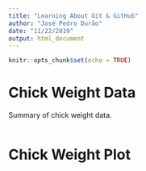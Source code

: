 ```yaml
---
title: "Learning About Git & GitHub"
author: "José Pedro Durão"
date: "11/22/2019"
output: html_document
---
```


```r
knitr::opts_chunk$set(echo = TRUE)
```

# Chick Weight Data

Summary of chick weight data.

```r
```

# Chick Weight Plot

```r
```
